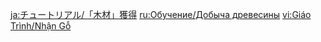 {{Tutorial
|title    = Collecting Wood
|subtitle = Important Message
|type     = System
|icon     = Icon Tutorial Important.png
|about    = Wood
|image1   = Tutorial System Collecting Wood 1.png
|text1    = {{Color|help|Birch}}<br />A tall tree that originates in the far north but which has since spread all over Teyvat. It produces a great many branches and is a key wood resource throughout the various nations.<br />Birches are a common sight in the {{Color|help|[[Windwail Highland]]}} and other places.<br />Cut a Birch down to obtain {{Color|help|[[Birch Wood]]}}.
|image2   = Tutorial System Collecting Wood 2.png
|text2    = {{Color|help|Cuihua Tree}}<br />A tree from which fruit hangs heavy. They say that some lush trees had fruits and cores which both had the color of sunset, hence earning them the moniker of "Cuihua Tree"<br />Cuihua Trees are oft found around the {{Color|help|[[Starfell Valley]]}} and {{Color|help|[[Bishui Plain]]}}.<br />Cut a Cuihua Tree down to obtain {{Color|help|[[Cuihua Wood]]}}.
|image3   = Tutorial System Collecting Wood 3.png
|text3    = {{Color|help|Pine}}<br />A majestic tree with needle-like leaves which can live for up to a thousand years. Their sturdy forms can be found all over the continent, their winter-withstanding bones still standing strong in warmer lands. This has earned them the nickname of "winter pines."<br />These trees are endemic to the {{Color|help|[[Dragonspine]]}} region and other areas.<br />Cut a Pine down to obtain {{Color|help|[[Pine Wood]]}}.
|image4   = Tutorial System Collecting Wood 4.png
|text4    = {{Color|help|Sandbearer Tree}}<br />A tree with especially thick branches. This tree is exceedingly hardy, for its roots reach deep and it fears neither dry seasons nor evil weather. It is said that such trees can survive in the desert and even beat back the effects of salinization and drought, which is why it is honored as the Sandbearer Tree.<br />Such trees are commonly found in the area around {{Color|help|[[Minlin]]}}, {{Color|help|[[Lisha]]}}, and other locations.<br />Cut a Sandbearer Tree down to obtain {{Color|help|[[Sandbearer Wood]]}}.
|image5   = Tutorial System Collecting Wood 5.png
|text5    = {{Color|help|Qingce Bamboo}}<br />An emerald bamboo from Mt. Qingce that stands proudly, straight as any sword. It is often used as a symbol for a pure, righteous, all-enduring gentleman.<br />One may find many a Qingce Bamboo in the vicinity of {{Color|help|[[Bishui Plain]]}} and other places.<br />Cut Qingce Bamboo down to obtain {{Color|help|[[Bamboo Segment]]s}}.
|image6   = Tutorial System Collecting Wood 6.png
|text6    = {{Color|help|Cedar}}<br />A tall, lush and dignified tree that is evergreen throughout the seasons. Even the chilling wind and snow cannot mar its emerald greenery.<br />Cedars are common in the area around {{Color|help|[[Starfell Valley]]}} and elsewhere.<br />Cut a Cedar down to obtain {{Color|help|[[Fragrant Cedar Wood]]}}.
|image7   = Tutorial System Collecting Wood 7.png
|text7    = {{Color|help|Faber's Fir}}<br />A tree that can be commonly found. Once it has adapted to its surroundings, it will grow swiftly into worthy timber.<br />Faber's Firs can often be found in the area around {{Color|help|[[Galesong Hill]]}}, {{Color|help|[[Starfell Valley]]}}, and others.<br />Cut a Faber's Fir down to obtain {{Color|help|[[Fir Wood]]}}.
|image8   = Tutorial System Collecting Wood 8.png
|text8    = {{Color|help|Sakura Tree}}<br />An elegant tree that is pleasing to the eye, sporadically found across the eastern side of the nation. When the tree blossoms, it takes the appearance of a drifting pink cloud, and is often regarded as one of the most beautiful features of Inazuma.<br />Sakura Trees can be found dotting the landscape of {{Color|help|[[Narukami Island]]}} and other places. Cut a Sakura Tree down to obtain {{Color|help|[[Yumemiru Wood]]}}.
|image9   = Tutorial System Collecting Wood 9.png
|text9    = {{Color|help|Amur Maple}}<br />A slender tree that sways with fan-shaped leaves red as fire. It's vibrant color paints the mountainside in red and is often quoted in poem and song as the symbol of late autumn.<br />Amur Maples can be found dotting the landscape of {{Color|help|[[Narukami Island]]}} and other places. Cut an Amur Maple down to obtain {{Color|help|[[Maple Wood]]}}.
|image10  = Tutorial System Collecting Wood 10.png
|text10   = {{Color|help|Inazuman Cedar}}<br />A straight and sturdy tree with uniquely-shaped leaves and form that make it easy to identify.<br />Inazuman Cedars can be found across {{Color|help|[[Narukami Island]]}} and in other places. Cut an Amur Maple down to obtain {{Color|help|[[Aralia Wood]]}}.
|image11  = Tutorial System Collecting Wood 11.png
|text11   = {{Color|help|Otogi Tree}}<br />A plain and ordinary-looking tree found throughout Inazuma. Some nursery rhymes portray the tree as the "whisper of nature," which has coined its name, "Otogi Tree," meaning the tree that keeps one company.<br />Otogi Trees can be found all across {{Color|help|[[Inazuma]]}}. Cut an Otogi Tree down to obtain {{Color|help|[[Otogi Wood]]}}.
|image12  = Tutorial System Collecting Wood 12.png
|text12   = {{Color|help|Brightwood Tree}}<br />Uniquely-shaped plants that are very long-lived indeed. Its structure is quite unlike that of other arbors, presenting a rather free-spirited and changeable appearance. It is also hardy indeed, which allows it to survive in both the rainforest and the desert.<br />Cut Brightwood Trees down to obtain {{Color|help|[[Brightwood]]}}.
|image13  = Tutorial System Collecting Wood 13.png
|text13   = {{Color|help|Karmaphala Tree}}<br />A tree with a most unique look that loves high-temperature environments. Its wood is of the highest quality. It is said that its habitat can cause it to produce different-colored canopies. Cut Karmaphala Trees down to obtain {{Color|help|[[Karmaphala Wood]]}}.
|image14  = Tutorial System Collecting Wood 14.png
|text14   = {{Color|help|Adhigama Tree}}<br />This tree can be commonly found in Sumeru. Most of them are spread throughout the nation's eastern rainforest, and has spent much time in companionship with its researchers and Forest Rangers. As such, it has witnessed many moments of dawning "comprehension."<br />Cut Adhigama Trees down to obtain {{Color|help|[[Adhigama Wood]]}}.
|image15  = Tutorial System Collecting Wood 15.png
|text15   = {{Color|help|Mountain Date Tree}}<br />This tree has a vivid, unique look. Its stem is wide and thick, and its bark is exceedingly hardy, allowing it to survive in the searing desert.<br />Cut Mountain Date Trees down to obtain {{Color|help|[[Mountain Date Wood]]}}.
|image16  = Tutorial System Collecting Wood 16.png
|text16   = {{Color|help|Athel Tree}}<br />A tree that can be found in hostile environments. It has vibrant and uniquely-shaped leaves and its root system is quite vast. These trees can, when necessary, enter a state in which they use the minimum amount of energy, which is a survival method unique to it.<br />Cut Athel Trees down to obtain {{Color|help|[[Athel Wood]]}}.
|sort     = 4016
}}

[[ja:チュートリアル/「木材」獲得]]
[[ru:Обучение/Добыча древесины]]
[[vi:Giáo Trình/Nhận Gỗ]]